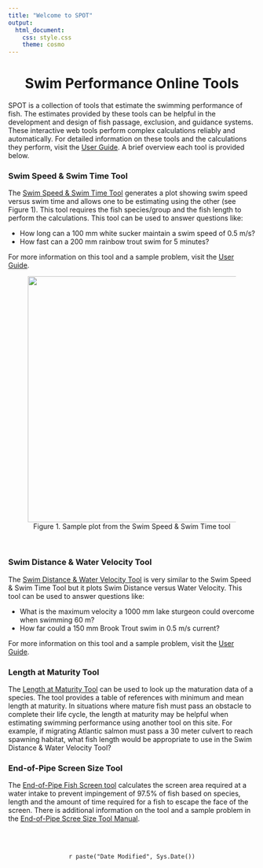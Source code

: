```yaml
---
title: "Welcome to SPOT"
output: 
  html_document:
    css: style.css
    theme: cosmo
---
```

<!-- Google Analytics Script -->
<script>
  (function(i,s,o,g,r,a,m){i['GoogleAnalyticsObject']=r;i[r]=i[r]||function(){
  (i[r].q=i[r].q||[]).push(arguments)},i[r].l=1*new Date();a=s.createElement(o),
  m=s.getElementsByTagName(o)[0];a.async=1;a.src=g;m.parentNode.insertBefore(a,m)
  })(window,document,'script','https://www.google-analytics.com/analytics.js','ga');

  ga('create', 'UA-88888600-1', 'auto');
  ga('send', 'pageview');

</script>
<center>
# Swim Performance Online Tools
</center>
SPOT is a collection of tools that estimate the swimming performance of fish. The estimates provided by these tools can be helpful in the development and design of fish passage, exclusion, and guidance systems. These interactive web tools perform complex calculations reliably and automatically. For detailed information on these tools and the calculations they perform, visit the [User Guide](https://fishprotectiontools.ca/userguide.html). A brief overview each tool is provided below.


### Swim Speed & Swim Time Tool

The [Swim Speed & Swim Time Tool](https://fishprotectiontools.ca/speedtime.html) generates a plot showing swim speed versus swim time and allows one to be estimating using the other (see Figure 1). This tool requires the fish species/group and the fish length to perform the calculations. This tool can be used to answer questions like: 


* How long can a 100 mm white sucker maintain a swim speed of 0.5 m/s?
* How fast can a 200 mm rainbow trout swim for 5 minutes?

For more information on this tool and a sample problem, visit the [User Guide](https://fishprotectiontools.ca/userguide.html#speed_vs_time_example).
<center>
<figure>
  <img src="Figures/SpeedTimePlot.png" width=500>
  <figcaption>Figure 1. Sample plot from the Swim Speed & Swim Time tool</figcaption>
</figure>
</center>
<br>

### Swim Distance & Water Velocity Tool

The [Swim Distance & Water Velocity Tool](https://fishprotectiontools.ca/distancevelocity.html) is very similar to the Swim Speed & Swim Time Tool but it plots Swim Distance versus Water Velocity. This tool can be used to answer questions like: 


* What is the maximum velocity a 1000 mm lake sturgeon could overcome when swimming 60 m?
* How far could a 150 mm Brook Trout swim in 0.5 m/s current?

For more information on this tool and a sample problem, visit the [User Guide](https://fishprotectiontools.ca/userguide.html#distance_vs_velocity_example).


### Length at Maturity Tool

The [Length at Maturity Tool](https://fishprotectiontools.ca/lengthmaturity.html) can be used to look up the maturation data of a species. The tool provides a table of references with minimum and mean length at maturity. In situations where mature fish must pass an obstacle to complete their life cycle, the length at maturity may be helpful when estimating swimming performance using another tool on this site.  For example, if migrating Atlantic salmon must pass a 30 meter culvert to reach spawning habitat, what fish length would be appropriate to use in the Swim Distance & Water Velocity Tool?


### End-of-Pipe Screen Size Tool

The [End-of-Pipe Fish Screen tool](https://fishprotectiontools.ca/endofpipe-tool.html) calculates the screen area required at a water intake to prevent impingement of 97.5% of fish based on species, length and the amount of time required for a fish to escape the face of the screen. There is additional information on the tool and a sample problem in the [End-of-Pipe Scree Size Tool Manual](https://fishprotectiontools.ca/endofpipe-manual.html).

<br>
<br>

<center>
`r paste("Date Modified", Sys.Date())`
</center>

